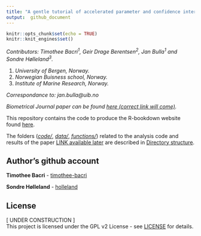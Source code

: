 ```yaml
---
title: "A gentle tutorial of accelerated parameter and confidence interval estimation for Hidden Markov Models using Template Model Builder"
output:  github_document
---
```


<!-- # A gentle tutorial of accelerated parameter and confidence interval estimation for Hidden Markov Models using Template Model Builder -->

<!-- Compile this into README.md with -->
<!-- rmarkdown::render("README.Rmd", md_document()) -->

```r
knitr::opts_chunk$set(echo = TRUE)
knitr::knit_engines$set()
```
*Contributors: Timothee Bacri<sup>1</sup>, Geir Drage Berentsen<sup>2</sup>, Jan Bulla<sup>1</sup> and Sondre Hølleland<sup>3</sup>.*

1) *University of Bergen, Norway.*
2) *Norwegian Buisness school, Norway.*
3) *Institute of Marine Research, Norway.*

  *Correspondance to: jan.bulla@uib.no*
 
 *Biometrical Journal paper can be found [here (correct link will come)](https://onlinelibrary.wiley.com/journal/15214036).*

This repository contains the code to produce the R-bookdown website found [here](https://timothee-bacri.github.io/HMM_with_TMB/).

The folders (*[code/](#code)*, *[data/](#data)*, *[functions/](#functions)*) related to the analysis code and results of the paper [LINK available later](https://www.nrk.no) are described in [Directory structure](#directory-structure).

## Author's github account

**Timothee Bacri** - [timothee-bacri](https://github.com/timothee-bacri)

**Sondre Hølleland** - [holleland](https://github.com/holleland)

## License

[ UNDER CONSTRUCTION ] \
This project is licensed under the GPL v2 License - see [LICENSE](LICENSE) for details.
